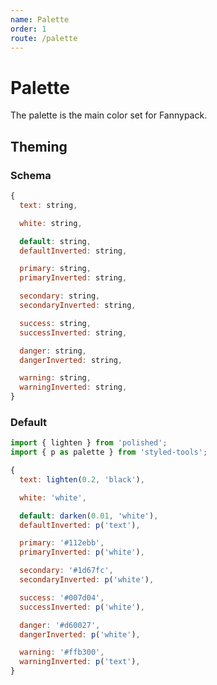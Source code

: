 ```yaml
---
name: Palette
order: 1
route: /palette
---
```



# Palette

The palette is the main color set for Fannypack.

<Columns marginTop="large">
  <Column spread={3}>
    <PaletteColor palette="text" />
  </Column>
  <Column spread={3}>
    <PaletteColor palette="white" border="1px solid grey" />
  </Column>
</Columns>
<Columns marginTop="xlarge">
  <Column spread={3}>
    <PaletteColor palette="default" border="1px solid grey" />
  </Column>
  <Column spread={3}>
    <PaletteColor palette="primary" />
  </Column>
  <Column spread={3}>
    <PaletteColor palette="secondary" />
  </Column>
  <Column spread={3}>
    <PaletteColor palette="success" />
  </Column>
  <Column spread={3}>
    <PaletteColor palette="danger" />
  </Column>
  <Column spread={3}>
    <PaletteColor palette="warning" />
  </Column>
</Columns>

## Theming

### Schema

```jsx
{
  text: string,

  white: string,

  default: string,
  defaultInverted: string,

  primary: string,
  primaryInverted: string,

  secondary: string,
  secondaryInverted: string,

  success: string,
  successInverted: string,

  danger: string,
  dangerInverted: string,

  warning: string,
  warningInverted: string,
}
```

### Default

```jsx
import { lighten } from 'polished';
import { p as palette } from 'styled-tools';

{
  text: lighten(0.2, 'black'),

  white: 'white',

  default: darken(0.01, 'white'),
  defaultInverted: p('text'),

  primary: '#112ebb',
  primaryInverted: p('white'),

  secondary: '#1d67fc',
  secondaryInverted: p('white'),

  success: '#007d04',
  successInverted: p('white'),

  danger: '#d60027',
  dangerInverted: p('white'),

  warning: '#ffb300',
  warningInverted: p('text'),
}
```
